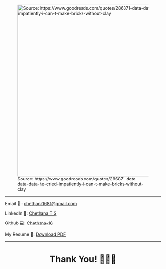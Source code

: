 ![Source: https://www.goodreads.com/quotes/286871-data-data-data-he-cried-impatiently-i-can-t-make-bricks-without-clay](images/Screenshot%20.png){fig-align="center" width="554"}

------------------------------------------------------------------------

Email 📩 : [chethana1681\@gmail.com](chethana1681@gmail.com)

LinkedIn 💼: [Chethana T S](https://www.linkedin.com/in/chethanats888777/)

Github 💻: [Chethana-16](https://github.com/Chethana-16)

My Resume 📄: [Download PDF](resume.pdf)

------------------------------------------------------------------------

::: {style="text-align: center;"}
<h1>Thank You! 🫶🏼😊</h1>
:::
